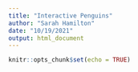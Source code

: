 ```yaml
---
title: "Interactive Penguins"
author: "Sarah Hamilton"
date: "10/19/2021"
output: html_document
---
```


```r
knitr::opts_chunk$set(echo = TRUE)
```
